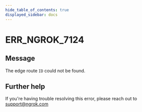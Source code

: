 ```yaml
---
hide_table_of_contents: true
displayed_sidebar: docs
---
```



# ERR_NGROK_7124

## Message

The edge route `ID` could not be found.

<ErrorDetails error="err_ngrok_7124" />

## Further help

If you're having trouble resolving this error, please reach out to [support@ngrok.com](mailto:support@ngrok.com?subject=Help%20with%20ERR_NGROK_7124)
